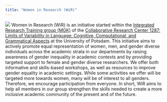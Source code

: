 ```yaml
---
title: "Women in Research (WiR)"
---
```


![](wir_logo.png)
Women in Research (WiR) is an initiative started within the [Integrated Research Training group (MGK)](https://www.sfb1287.uni-potsdam.de/en/project-mgk/) of the [Collaborative Research Center 1287: Limits of Variability in Language: Cognitive, Computational, and Grammatical Aspects](https://www.sfb1287.uni-potsdam.de/en/overview/) at the University of Potsdam. This initiative aims to actively promote equal representation of women, men, and gender diverse individuals across the academic strata in our departments by raising awareness of gender inequality in academic contexts and by providing targeted support to female and gender diverse researchers. We offer both informative and skills-based workshops, as well as resources to improve gender equality in academic settings. While some activities we offer will be targeted more towards women, many will be of interest to all genders. Therefore, we encourage participation from everyone. In short, WiR aims to help all members in our group strengthen the skills needed to create a more inclusive academic community of the present and of the future.

<!-- --- -->
<!-- #### Contact -->

<!-- pamela dot fuhrmeister at uni hyphen potsdam dot de   -->
<!-- pamfuhrmeister at gmail dot com -->
